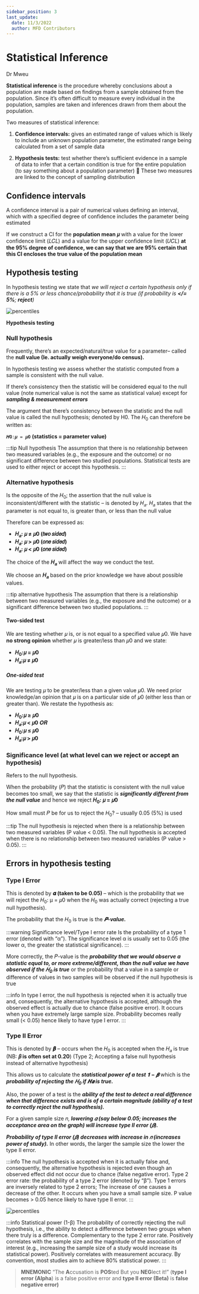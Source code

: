 ```yaml
---
sidebar_position: 3
last_update:
  date: 11/3/2022
  author: MFD Contributors
---
```


# Statistical Inference

Dr Mweu

**Statistical inference** is the procedure whereby conclusions about a population are made based on findings from a sample obtained from the population. Since it’s often difficult to measure every individual in the population, samples are taken and inferences drawn from them about the population.

Two measures of statistical inference:

1. **Confidence intervals:** gives an estimated range of values which is likely to include an unknown population parameter, the estimated range being calculated from a set of sample data

2. **Hypothesis tests:** test whether there’s sufficient evidence in a sample of data to infer that a certain condition is true for the entire population (to say something about a population parameter)  These two measures are linked to the concept of sampling distribution

## Confidence intervals

A confidence interval is a pair of numerical values defining an interval, which with a specified degree of confidence includes the parameter being estimated

If we construct a CI for the **population mean 𝜇** with a value for the lower confidence limit (𝐿𝐶𝐿) and a value for the upper confidence limit (𝑈𝐶𝐿) **at the 95% degree of confidence, we can say that we are 95% certain that this CI encloses the true value of the population mean**

## Hypothesis testing

In hypothesis testing we state that _we will reject a certain hypothesis only if there is a 5% or less chance/probability that it is true (if probability is **</= 5%**; **reject**)_

<div style={{ display: 'flex', justifyContent: 'center' }}>
  <img src="https://i.imgur.com/BK4Y66f.png" alt="percentiles" />
</div>

**Hypothesis testing**

### Null hypothesis

Frequently, there’s an expected/natural/true value for a parameter– called the **null value (Ie. actually weigh everyone/do census).**

In hypothesis testing we assess whether the statistic computed from a sample is consistent with the null value.

If there’s consistency then the statistic will be considered equal to the null value (note numerical value is not the same as statistical value) except for **_sampling & measurement errors_**

The argument that there’s consistency between the statistic and the null value is called the null hypothesis; denoted by H0. The 𝐻<sub>0</sub> can therefore be written as:

`𝑯𝟎:𝝁 = 𝝁𝟎` **(statistics = parameter value)**

:::tip Null hypothesis
The assumption that there is no relationship between two measured variables (e.g., the exposure and the outcome) or no significant difference between two studied populations. Statistical tests are used to either reject or accept this hypothesis.
:::

### Alternative hypothesis

Is the opposite of the 𝐻<sub>0</sub>; the assertion that the null value is inconsistent/different with the statistic – is denoted by 𝐻<sub>𝑎</sub>. 𝐻<sub>𝑎</sub> states that the parameter is not equal to, is greater than, or less than the null value

Therefore can be expressed as:

- **𝐻<sub>𝑎</sub>: 𝜇 ≠ 𝜇0 (𝑡𝑤𝑜 𝑠𝑖𝑑𝑒𝑑)**
- **𝐻<sub>𝑎</sub>: 𝜇 > 𝜇0 (𝑜𝑛𝑒 𝑠𝑖𝑑𝑒𝑑)**
- **𝐻<sub>𝑎</sub>: 𝜇 < 𝜇0 (𝑜𝑛𝑒 𝑠𝑖𝑑𝑒𝑑)**

The choice of the **𝐻<sub>𝑎</sub>** will affect the way we conduct the test.

We choose an **𝐻<sub>𝑎</sub>** based on the prior knowledge we have about possible values.

:::tip alternative hypothesis
The assumption that there is a relationship between two measured variables (e.g., the exposure and the outcome) or a significant difference between two studied populations.
:::

#### Two-sided test

We are testing whether 𝜇 is, or is not equal to a specified value 𝜇0. We have **no strong opinion** whether 𝜇 is greater/less than 𝜇0 and we state:

- **𝐻<sub>0</sub>:𝜇 = 𝜇0**
- **𝐻<sub>𝑎</sub>:𝜇 ≠ 𝜇0**

##### One-sided test

We are testing 𝜇 to be greater/less than a given value 𝜇0. We need prior knowledge/an opinion that 𝜇 is on a particular side of 𝜇0 (either less than or greater than). We restate the hypothesis as:

- **𝐻<sub>0</sub>:𝜇 ≥ 𝜇0**
- **𝐻<sub>𝑎</sub>:𝜇 < 𝜇0** 𝑶𝑹
- **𝐻<sub>0</sub>:𝜇 ≤ 𝜇0**
- **𝐻<sub>𝑎</sub>:𝜇 > 𝜇0**

### Significance level (at what level can we reject or accept an hypothesis)

Refers to the null hypothesis.

When the probability (𝑃) that the statistic is consistent with the null value becomes too small, we say that the statistic is **_significantly different from the null value_** and hence we reject **𝐻<sub>0</sub>: 𝜇 = 𝜇0**

How small must 𝑃 be for us to reject the 𝐻<sub>0</sub>? – usually 0.05 (5%) is used

:::tip
The null hypothesis is rejected when there is a relationship between two measured variables (P value < 0.05).
The null hypothesis is accepted when there is no relationship between two measured variables (P value > 0.05).
:::

## Errors in hypothesis testing

### Type I Error

This is denoted by **𝜶 (taken to be 0.05)** – which is the probability that we will reject the 𝐻<sub>0</sub>: μ = 𝜇0 when the 𝐻<sub>0</sub> was actually correct (rejecting a true null hypothesis).

The probability that the 𝐻<sub>0</sub> is true is the **_𝑷-value._**

:::warning Significance level/Type I error rate
Is the probability of a type 1 error (denoted with “α”). The significance level α is usually set to 0.05 (the lower α, the greater the statistical significance).
:::

More correctly, the 𝑃-value is the **_probability that we would observe a statistic equal to, or more extreme/different, than the null value we have observed if the 𝐻<sub>0</sub> is true_** or the probability that a value in a sample or difference of values in two samples will be observed if the null hypothesis is true

:::info
In type I error, the null hypothesis is rejected when it is actually true and, consequently, the alternative hypothesis is accepted, although the observed effect is actually due to chance (false positive error). It occurs when you have extremely large sample size. Probability becomes really small (< 0.05) hence likely to have type I error.
:::

### Type II Error

This is denoted by **𝜷** – occurs when the 𝐻<sub>0</sub> is accepted when the 𝐻<sub>𝑎</sub> is true (NB: **𝛽 is often set at 0.20**) (Type 2; Accepting a false null hypothesis instead of alternative hypothesis)

This allows us to calculate the **_statistical power of a test 𝟏 − 𝜷_** which is the **_probability of rejecting the 𝐻<sub>0</sub> if 𝑯𝒂 is true._**

Also, the power of a test is the **_ability of the test to detect a real difference when that difference exists and is of a certain magnitude (ability of a test to correctly reject the null hypothesis)._**

For a given sample size 𝑛, **_lowering 𝛼 (say below 0.05; increases the acceptance area on the graph) will increase type II error (𝛽)._**

**_Probability of type II error (𝛽) decreases with increase in 𝑛 (increases power of study)._** In other words, the larger the sample size the lower the type II error.

:::info
The null hypothesis is accepted when it is actually false and, consequently, the alternative hypothesis is rejected even though an observed effect did not occur due to chance (false negative error). Type 2 error rate: the probability of a type 2 error (denoted by “β”). Type 1 errors are inversely related to type 2 errors; The increase of one causes a decrease of the other. It occurs when you have a small sample size. P value becomes > 0.05 hence likely to have type II error.
:::

<div style={{ display: 'flex', justifyContent: 'center' }}>
  <img src="https://i.imgur.com/ohnCnLt.png" alt="percentiles" />
</div>

:::info Statistical power (1-β)
The probability of correctly rejecting the null hypothesis, i.e., the ability to detect a difference between two groups when there truly is a difference. Complementary to the type 2 error rate. Positively correlates with the sample size and the magnitude of the association of interest (e.g., increasing the sample size of a study would increase its statistical power). Positively correlates with measurement accuracy. By convention, most studies aim to achieve 80% statistical power.
:::

> **MNEMONIC**
> “The **A**ccusation is **POS**ted But you **NEG**lect it!” (**type I error (Alpha**) is a false positive
> error and **type II error (Beta)** is **false negative error)**
